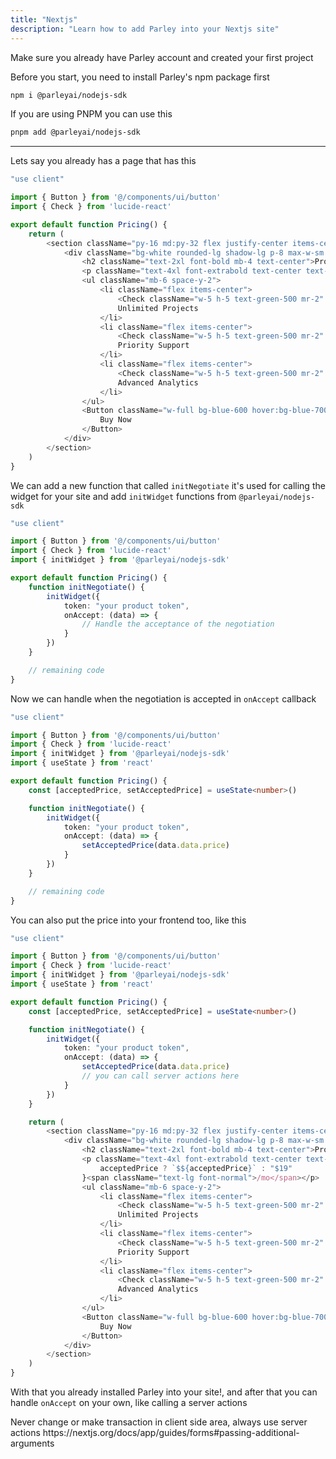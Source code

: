```yaml
---
title: "Nextjs"
description: "Learn how to add Parley into your Nextjs site"
---
```


<Warning>
  Make sure you already have Parley account and created your first project
</Warning>

Before you start, you need to install Parley's npm package first

```bash
npm i @parleyai/nodejs-sdk
```

If you are using PNPM you can use this

```bash
pnpm add @parleyai/nodejs-sdk
```

---

Lets say you already has a page that has this

```typescript page.tsx
"use client"

import { Button } from '@/components/ui/button'
import { Check } from 'lucide-react'

export default function Pricing() {
    return (
        <section className="py-16 md:py-32 flex justify-center items-center bg-gray-50">
            <div className="bg-white rounded-lg shadow-lg p-8 max-w-sm w-full">
                <h2 className="text-2xl font-bold mb-4 text-center">Pro Plan</h2>
                <p className="text-4xl font-extrabold text-center text-blue-600 mb-2">$19<span className="text-lg font-normal">/mo</span></p>
                <ul className="mb-6 space-y-2">
                    <li className="flex items-center">
                        <Check className="w-5 h-5 text-green-500 mr-2" />
                        Unlimited Projects
                    </li>
                    <li className="flex items-center">
                        <Check className="w-5 h-5 text-green-500 mr-2" />
                        Priority Support
                    </li>
                    <li className="flex items-center">
                        <Check className="w-5 h-5 text-green-500 mr-2" />
                        Advanced Analytics
                    </li>
                </ul>
                <Button className="w-full bg-blue-600 hover:bg-blue-700 text-white font-semibold rounded">
                    Buy Now
                </Button>
            </div>
        </section>
    )
}
```

We can add a new function that called `initNegotiate` it's used for calling the widget for your site and add `initWidget` functions from `@parleyai/nodejs-sdk`

```typescript page.tsx
"use client"

import { Button } from '@/components/ui/button'
import { Check } from 'lucide-react'
import { initWidget } from '@parleyai/nodejs-sdk'

export default function Pricing() {
    function initNegotiate() {
        initWidget({
            token: "your product token",
            onAccept: (data) => {
                // Handle the acceptance of the negotiation
            }
        })
    }

    // remaining code
}
```

Now we can handle when the negotiation is accepted in `onAccept` callback

```typescript page.tsx
"use client"

import { Button } from '@/components/ui/button'
import { Check } from 'lucide-react'
import { initWidget } from '@parleyai/nodejs-sdk'
import { useState } from 'react'

export default function Pricing() {
    const [acceptedPrice, setAcceptedPrice] = useState<number>()

    function initNegotiate() {
        initWidget({
            token: "your product token",
            onAccept: (data) => {
                setAcceptedPrice(data.data.price)
            }
        })
    }

	// remaining code
}
```

You can also put the price into your frontend too, like this

```typescript page.tsx
"use client"

import { Button } from '@/components/ui/button'
import { Check } from 'lucide-react'
import { initWidget } from '@parleyai/nodejs-sdk'
import { useState } from 'react'

export default function Pricing() {
    const [acceptedPrice, setAcceptedPrice] = useState<number>()

    function initNegotiate() {
        initWidget({
            token: "your product token",
            onAccept: (data) => {
                setAcceptedPrice(data.data.price)
				// you can call server actions here
            }
        })
    }

    return (
        <section className="py-16 md:py-32 flex justify-center items-center bg-gray-50">
            <div className="bg-white rounded-lg shadow-lg p-8 max-w-sm w-full">
                <h2 className="text-2xl font-bold mb-4 text-center">Pro Plan</h2>
                <p className="text-4xl font-extrabold text-center text-blue-600 mb-2">{
                    acceptedPrice ? `$${acceptedPrice}` : "$19"
                }<span className="text-lg font-normal">/mo</span></p>
                <ul className="mb-6 space-y-2">
                    <li className="flex items-center">
                        <Check className="w-5 h-5 text-green-500 mr-2" />
                        Unlimited Projects
                    </li>
                    <li className="flex items-center">
                        <Check className="w-5 h-5 text-green-500 mr-2" />
                        Priority Support
                    </li>
                    <li className="flex items-center">
                        <Check className="w-5 h-5 text-green-500 mr-2" />
                        Advanced Analytics
                    </li>
                </ul>
                <Button className="w-full bg-blue-600 hover:bg-blue-700 text-white font-semibold rounded" onClick={initNegotiate}>
                    Buy Now
                </Button>
            </div>
        </section>
    )
}
```

With that you already installed Parley into your site\!, and after that you can handle `onAccept` on your own, like calling a server actions

<Danger>
  Never change or make transaction in client side area, always use server actions https://nextjs.org/docs/app/guides/forms#passing-additional-arguments
</Danger>